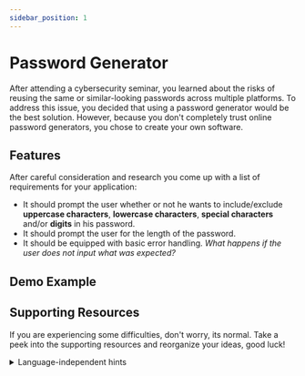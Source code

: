 ```yaml
---
sidebar_position: 1
---
```



# Password Generator

After attending a cybersecurity seminar, you learned about the risks of reusing the same or similar-looking passwords across multiple platforms. To address this issue, you decided that using a password generator would be the best solution. However, because you don't completely trust online password generators, you chose to create your own software.

## Features

After careful consideration and research you come up with a list of requirements for your application:

- It should prompt the user whether or not he wants to include/exclude **uppercase characters**, **lowercase characters**, **special characters** and/or **digits** in his password.
- It should prompt the user for the length of the password.
- It should be equipped with basic error handling. *What happens if the user does not input what was expected?*

## Demo Example
<AsciinemaWidget src="https://asciinema.org/a/CqssVysO4nivfjfThPXvwESBi.cast" rows={15} preload={true}/>

## Supporting Resources

If you are experiencing some difficulties, don't worry, its normal. Take a peek into the supporting resources and reorganize your ideas, good luck! 

<details>

<summary>Language-independent hints</summary>

- Think about constructing a character set with all character groups the user selected. For example, if the user only wants numbers and special characters your program would **dynamically** create a character set only with numbers and special characters.

- Try to find a library of the programming language you are using that lets you generate random numbers. Then, based on that random number select a character from the character set. Do this as many times as the length requested by the user.

</details>